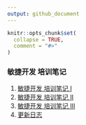 ```yaml
---
output: github_document
---
```


<!-- README.md is generated from README.Rmd. Please edit that file -->

```r
knitr::opts_chunk$set(
  collapse = TRUE,
  comment = "#>"
)
```

### 敏捷开发 培训笔记

1. [敏捷开发 培训笔记 I](a20181221111808.md)
1. [敏捷开发 培训笔记 II](a20181221132629.md)
1. [敏捷开发 培训笔记 III](a20181221173656.md)
1. [更新日志](NEWS.md)